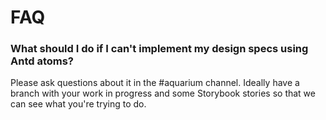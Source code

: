 # FAQ

### What should I do if I can't implement my design specs using Antd atoms?

Please ask questions about it in the #aquarium channel. Ideally have a branch with your work in progress and some Storybook
stories so that we can see what you're trying to do.